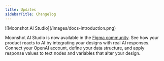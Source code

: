 ```yaml
---
title: Updates
sidebarTitle: Changelog
---
```


<Update label="January 2025" description="v1.0">
  <Frame>![Moonshot AI Studio](/images/docs-introduction.png)</Frame>

  Moonshot AI Studio is now available in the [Figma community](https://www.figma.com/community/plugin/1456738795623637101). See how your product reacts to AI by integrating your designs with real AI responses. Connect your OpenAI account, define your data structure, and apply response values to text nodes and variables that alter your design.
</Update>